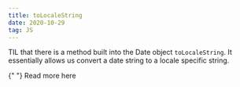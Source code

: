 ```yaml
---
title: toLocaleString
date: 2020-10-29
tag: JS
---
```


TIL that there is a method built into the Date object `toLocaleString`. It
essentially allows us convert a date string to a locale specific string.

<TextLink href="https://developer.mozilla.org/en-US/docs/Web/JavaScript/Reference/Global_Objects/Date/toLocaleString">
  {" "}
  Read more here
</TextLink>

